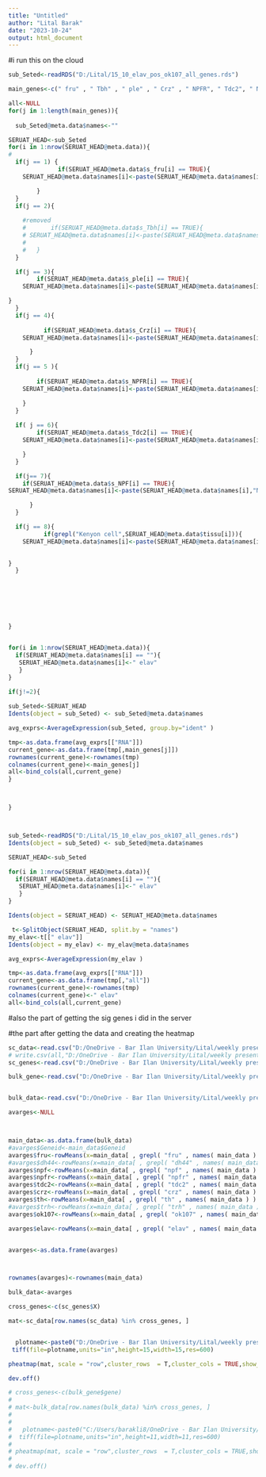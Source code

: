 ```yaml
---
title: "Untitled"
author: "Lital Barak"
date: "2023-10-24"
output: html_document
---
```


#i run this on the cloud

```r
sub_Seted<-readRDS("D:/Lital/15_10_elav_pos_ok107_all_genes.rds")

main_genes<-c(" fru" , " Tbh" , " ple" , " Crz" , " NPFR", " Tdc2", " NPF"," OK107")

all<-NULL
for(j in 1:length(main_genes)){
  
  sub_Seted@meta.data$names<-""

SERUAT_HEAD<-sub_Seted
for(i in 1:nrow(SERUAT_HEAD@meta.data)){
# 
  if(j == 1) {
              if(SERUAT_HEAD@meta.data$s_fru[i] == TRUE){
    SERUAT_HEAD@meta.data$names[i]<-paste(SERUAT_HEAD@meta.data$names[i],"fru")

        }
  }
  if(j == 2){
    
    #removed
    #       if(SERUAT_HEAD@meta.data$s_Tbh[i] == TRUE){
    # SERUAT_HEAD@meta.data$names[i]<-paste(SERUAT_HEAD@meta.data$names[i],"Tbh")
    # 
    #   }
  }

  if(j == 3){
        if(SERUAT_HEAD@meta.data$s_ple[i] == TRUE){
    SERUAT_HEAD@meta.data$names[i]<-paste(SERUAT_HEAD@meta.data$names[i],"ple")

}
  }
  if(j == 4){
    
          if(SERUAT_HEAD@meta.data$s_Crz[i] == TRUE){
    SERUAT_HEAD@meta.data$names[i]<-paste(SERUAT_HEAD@meta.data$names[i],"Crz")

      }
  }
  if(j == 5 ){
    
        if(SERUAT_HEAD@meta.data$s_NPFR[i] == TRUE){
    SERUAT_HEAD@meta.data$names[i]<-paste(SERUAT_HEAD@meta.data$names[i],"NPFR")

    }
  }
  
  if( j == 6){
        if(SERUAT_HEAD@meta.data$s_Tdc2[i] == TRUE){
    SERUAT_HEAD@meta.data$names[i]<-paste(SERUAT_HEAD@meta.data$names[i],"Tdc2")

    }
  }

  if(j== 7){
    if(SERUAT_HEAD@meta.data$s_NPF[i] == TRUE){
SERUAT_HEAD@meta.data$names[i]<-paste(SERUAT_HEAD@meta.data$names[i],"NPF")

      }
  }

  if(j == 8){
          if(grepl("Kenyon cell",SERUAT_HEAD@meta.data$tissu[i])){
    SERUAT_HEAD@meta.data$names[i]<-paste(SERUAT_HEAD@meta.data$names[i],"OK107")

  
}
  }







}


for(i in 1:nrow(SERUAT_HEAD@meta.data)){
  if(SERUAT_HEAD@meta.data$names[i] == ""){
   SERUAT_HEAD@meta.data$names[i]<-" elav"
   }
}

if(j!=2){
  
sub_Seted<-SERUAT_HEAD
Idents(object = sub_Seted) <- sub_Seted@meta.data$names

avg_exprs<-AverageExpression(sub_Seted, group.by="ident" )

tmp<-as.data.frame(avg_exprs[["RNA"]])
current_gene<-as.data.frame(tmp[,main_genes[j]])
rownames(current_gene)<-rownames(tmp)
colnames(current_gene)<-main_genes[j]
all<-bind_cols(all,current_gene)
}



}




```



```r
sub_Seted<-readRDS("D:/Lital/15_10_elav_pos_ok107_all_genes.rds")
Idents(object = sub_Seted) <- sub_Seted@meta.data$names

SERUAT_HEAD<-sub_Seted

for(i in 1:nrow(SERUAT_HEAD@meta.data)){
  if(SERUAT_HEAD@meta.data$names[i] == ""){
   SERUAT_HEAD@meta.data$names[i]<-" elav"
   }
}

Idents(object = SERUAT_HEAD) <- SERUAT_HEAD@meta.data$names

 t<-SplitObject(SERUAT_HEAD, split.by = "names")
my_elav<-t[[" elav"]]
Idents(object = my_elav) <- my_elav@meta.data$names

avg_exprs<-AverageExpression(my_elav )

tmp<-as.data.frame(avg_exprs[["RNA"]])
current_gene<-as.data.frame(tmp[,"all"])
rownames(current_gene)<-rownames(tmp)
colnames(current_gene)<-" elav"
all<-bind_cols(all,current_gene)
```
#also the part of getting the sig genes i did in the server



#the part after getting the data and creating the heatmap


```r
sc_data<-read.csv("D:/OneDrive - Bar Ilan University/Lital/weekly presentation/thesis/mat_avg_elav_wo_tbh.csv",check.names=FALSE,row.names = 1)
# write.csv(all,"D:/OneDrive - Bar Ilan University/Lital/weekly presentation/16.7.23/mat_avg_elav_wo_tbh.csv")
sc_genes<-read.csv("D:/OneDrive - Bar Ilan University/Lital/weekly presentation/thesis/sig_elav_gene_new.csv")

bulk_gene<-read.csv("D:/OneDrive - Bar Ilan University/Lital/weekly presentation/30.07.23/yulia_de_genes.csv")


bulk_data<-read.csv("D:/OneDrive - Bar Ilan University/Lital/weekly presentation/14.8.23/wo_dh44/yulia_data.csv",row.names = 1)

```


```r
avarges<-NULL



main_data<-as.data.frame(bulk_data)
#avarges$Geneid<-main_data$Geneid
avarges$fru<-rowMeans(x=main_data[ , grepl( "fru" , names( main_data ) ) ], na.rm = TRUE)
#avarges$dh44<-rowMeans(x=main_data[ , grepl( "dh44" , names( main_data ) ) ], na.rm = TRUE)
avarges$npf<-rowMeans(x=main_data[ , grepl( "npf" , names( main_data ) ) ], na.rm = TRUE)
avarges$npfr<-rowMeans(x=main_data[ , grepl( "npfr" , names( main_data ) ) ], na.rm = TRUE)
avarges$tdc2<-rowMeans(x=main_data[ , grepl( "tdc2" , names( main_data ) ) ], na.rm = TRUE)
avarges$crz<-rowMeans(x=main_data[ , grepl( "crz" , names( main_data ) ) ], na.rm = TRUE)
avarges$th<-rowMeans(x=main_data[ , grepl( "th" , names( main_data ) ) ], na.rm = TRUE)
#avarges$trh<-rowMeans(x=main_data[ , grepl( "trh" , names( main_data ) ) ], na.rm = TRUE)
avarges$ok107<-rowMeans(x=main_data[ , grepl( "ok107" , names( main_data ) ) ], na.rm = TRUE)

avarges$elav<-rowMeans(x=main_data[ , grepl( "elav" , names( main_data ) ) ], na.rm = TRUE)


avarges<-as.data.frame(avarges)



rownames(avarges)<-rownames(main_data)

bulk_data<-avarges
```


```r

cross_genes<-c(sc_genes$X)

mat<-sc_data[row.names(sc_data) %in% cross_genes, ]


  plotname<-paste0("D:/OneDrive - Bar Ilan University/Lital/weekly presentation/thesis/heatmap_scdata_new_threshold.tiff")
 tiff(file=plotname,units="in",height=15,width=15,res=600)

pheatmap(mat, scale = "row",cluster_rows  = T,cluster_cols = TRUE,show_rownames = F,fontsize_row = 10, fontsize_col = 20,color=colorRampPalette(c("navy", "white", "red"))(50))

dev.off()

```



```r
# cross_genes<-c(bulk_gene$gene)
# 
# mat<-bulk_data[row.names(bulk_data) %in% cross_genes, ]
# 
# 
#   plotname<-paste0("C:/Users/barakli8/OneDrive - Bar Ilan University/Lital/weekly presentation/14.8.23/120_crossed_bulked.tiff")
#  tiff(file=plotname,units="in",height=11,width=11,res=600)
# 
# pheatmap(mat, scale = "row",cluster_rows  = T,cluster_cols = TRUE,show_rownames = T,fontsize_row = 5, fontsize_col = 20,color=colorRampPalette(c("navy", "white", "red"))(50))
# 
# dev.off()
```

